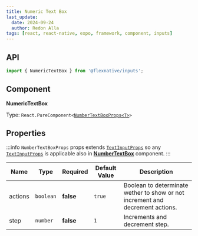 ```yaml
---
title: Numeric Text Box
last_update:
  date: 2024-09-24
  author: Redon Alla
tags: [react, react-native, expo, framework, component, inputs]
---
```



<Installation name='FlexNative Numeric Text Box' />


## API

```jsx
import { NumericTextBox } from '@flexnative/inputs';
```

## Component

**NumericTextBox**

Type: <code>React.PureComponent\<[NumberTextBoxProps\<T\>](#properties)\></code>

## Properties

:::info
`NumberTextBoxProps` props extends [`TextInputProps`](/docs/components/inputs/text-box#properties)
so any [`TextInputProps`](/docs/components/inputs/text-box#properties) is applicable also in [**NumberTextBox**](#component) component.
:::

|  Name   | Type | Required | Default Value | Description |
| -- | -- | -- | -- | -- |
| actions | `boolean` | **false** | `true` | Boolean to determinate wether to show or not increment and decrement actions. |
| step | `number` | **false** | `1 ` | Increments and decrement step. |

<br />
<br />

<DocCardList />
